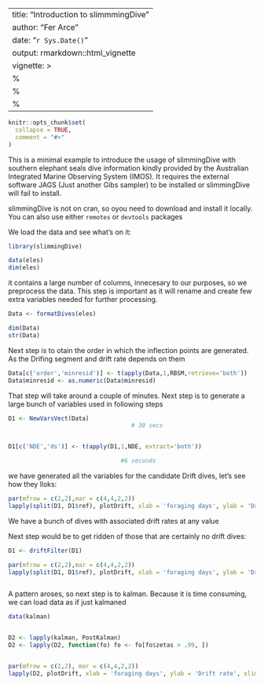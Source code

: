 --
title: "Introduction to slimmmingDive"
author: "Fer Arce"
date: "`r Sys.Date()`"
output: rmarkdown::html_vignette
vignette: >
  %\VignetteIndexEntry{Vignette Title}
  %\VignetteEngine{knitr::rmarkdown}
  %\VignetteEncoding{UTF-8}
---

```r
knitr::opts_chunk$set(
  collapse = TRUE,
  comment = "#>"
)
```


This is a minimal example to introduce the usage of slimmingDive with
southern elephant seals dive information kindly provided by the
Australian Integrated Marine Observing System (IMOS). It requires the external software JAGS (Just another Gibs
sampler) to be installed or slimmingDive will fail to install.

slimmingDive is not on cran, so oyou need to download and install it
locally. You can also use either `remotes` or `devtools` packages



We load the data and see what's on it:
```r
library(slimmingDive)

data(eles)
dim(eles)
```
it contains a large number of columns, innecesary to our purposes, so
we preprocess the data. This step is important as it will rename and
create few extra variables needed for further processing.

```r

Data <- formatDives(eles)

dim(Data)
str(Data)
```

Next step is to otain the order in which the inflection points are
generated. As the Drifing segment and drift rate depends on them

```r

Data[c('order','minresid')] <- t(apply(Data,1,RBSM,retrieve='both'))
Data$minresid <- as.numeric(Data$minresid)
```

That step will take around a couple of minutes. Next step is to
generate a large bunch of variables used in following steps

```r

D1 <- NewVarsVect(Data)
                                   # 30 secs


D1[c('NDE','ds')] <- t(apply(D1,1,NDE, extract='both'))

                                #6 seconds

```

we have generated all the variables for the candidate Drift dives,
let's see how they lloks:



```r


par(mfrow = c(2,2),mar = c(4,4,2,2))
lapply(split(D1, D1$ref), plotDrift, xlab = 'foraging days', ylab = 'Drift rate', xlim = c(-10, 245))

```
We have a bunch of dives with associated drift rates at any value

Next step would be to get ridden of those that are certainly no drift
dives:


```r
D1 <- driftFilter(D1)

par(mfrow = c(2,2),mar = c(4,4,2,2))
lapply(split(D1, D1$ref), plotDrift, xlab = 'foraging days', ylab = 'Drift rate', xlim = c(-10, 245))



```

A pattern aroses, so next step is to kalman. Because it is time
consuming, we can load data as if just kalmaned

```r
data(kalman)


D2 <- lapply(kalman, PostKalman)
D2 <- lapply(D2, function(fo) fo <- fo[fo$zetas > .99, ])


par(mfrow = c(2,2), mar = c(4,4,2,2))
lapply(D2, plotDrift, xlab = 'foraging days', ylab = 'Drift rate', xlim = c(-10, 245))

```
